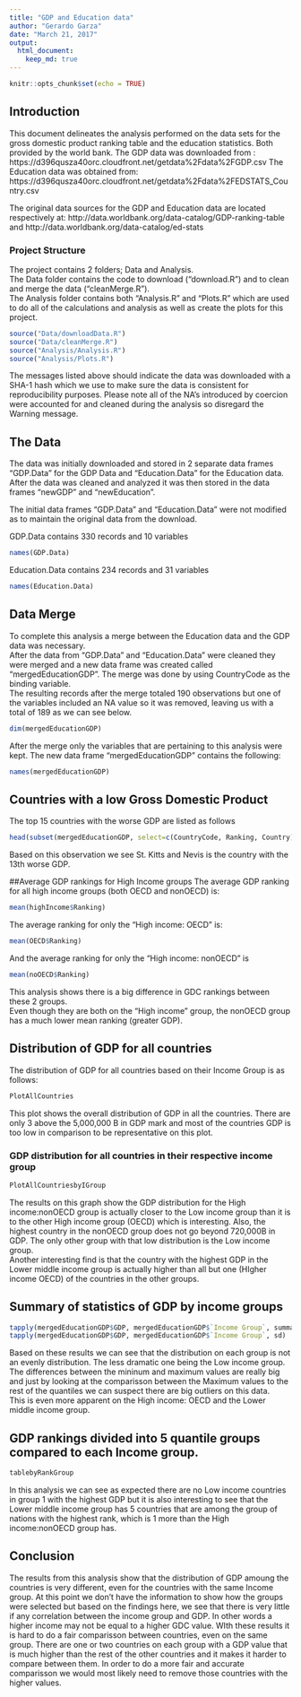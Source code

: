 ---
title: "GDP and Education data"
author: "Gerardo Garza"
date: "March 21, 2017"
output: 
  html_document:
    keep_md: true
---

```{r setup, include=FALSE}
knitr::opts_chunk$set(echo = TRUE)
```

## Introduction
This document delineates the analysis performed on the data sets for the gross domestic product ranking table and the education statistics. Both provided by the world bank. 
The GDP data was downloaded from : https://d396qusza40orc.cloudfront.net/getdata%2Fdata%2FGDP.csv
The Education data was obtained from: https://d396qusza40orc.cloudfront.net/getdata%2Fdata%2FEDSTATS_Country.csv

The original data sources for the GDP and Education data are located respectively at:
http://data.worldbank.org/data-catalog/GDP-ranking-table
and
http://data.worldbank.org/data-catalog/ed-stats

### Project Structure
The project contains 2 folders; Data and Analysis.  
The Data folder contains the code to download ("download.R") and to clean and merge the data ("cleanMerge.R").    
The Analysis folder contains both "Analysis.R" and "Plots.R" which are used to do all of the calculations and analysis as well as create the plots for this project.
```{R}
source("Data/downloadData.R")
source("Data/cleanMerge.R")
source("Analysis/Analysis.R")
source("Analysis/Plots.R")
```

The messages listed above should indicate the data was downloaded with a SHA-1 hash which we use to make sure the data is consistent for reproducibility purposes.
Please note all of the NA's introduced by coercion were accounted for and cleaned during the analysis so disregard the Warning message.

## The Data
The data was initially downloaded and stored in 2 separate data frames "GDP.Data" for the GDP Data and "Education.Data" for the Education data.    
After the data was cleaned and analyzed it was then stored in the data frames "newGDP" and "newEducation".

The initial data frames "GDP.Data" and "Education.Data" were not modified as to maintain the original data from the download.

GDP.Data contains 330 records and 10 variables
```{R}
names(GDP.Data)
```

Education.Data contains 234 records and 31 variables
```{r}
names(Education.Data)
```


## Data Merge
To complete this analysis a merge between the Education data and the GDP data was necessary.   
After the data from "GDP.Data" and "Education.Data" were cleaned they were merged and a new data frame was created called "mergedEducationGDP".
The merge was done by using CountryCode as the binding variable.     
The resulting records after the merge totaled 190 observations but one of the variables included an NA  value so it was removed, leaving us with a total of 189 as we can see below.
```{R Merge}
dim(mergedEducationGDP)
```

After the merge only the variables that are pertaining to this analysis were kept.
The new data frame "mergedEducationGDP" contains the following:
```{r}
names(mergedEducationGDP)
```

## Countries with a low Gross Domestic Product
The top 15 countries with the worse GDP are listed as follows
```{R}
head(subset(mergedEducationGDP, select=c(CountryCode, Ranking, Country)),n=15)
```
Based on this observation we see St. Kitts and Nevis is the country with the 13th worse GDP.

##Average GDP rankings for High Income groups
The average GDP ranking for all high income groups (both OECD and nonOECD) is:
```{R}
mean(highIncome$Ranking)
```
The average ranking for only the "High income: OECD" is:
```{r}
mean(OECD$Ranking)
```
And the average ranking for only the "High income: nonOECD" is
```{r}
mean(noOECD$Ranking)
```

This analysis shows there is a big difference in GDC rankings between these 2 groups.     
Even though they are both on the "High income" group, the nonOECD group has a much lower mean ranking (greater GDP).

## Distribution of GDP for all countries
The distribution of GDP for all countries based on their Income Group is as follows:
```{R Plots}
PlotAllCountries
```

This plot shows the overall distribution of GDP in all the countries. There are only 3 above the 5,000,000 B in GDP mark and most of the countries GDP is too low in comparison to be representative on this plot.


### GDP distribution for all countries in their respective income group
```{R}
PlotAllCountriesbyIGroup
```

The results on this graph show the GDP distribution for the High income:nonOECD group is actually closer to the Low income group than it is to the other High income group (OECD) which is interesting. Also, the highest country in the nonOECD group does not go beyond 720,000B in GDP. The only other group with that low distribution is the Low income group.   
Another interesting find is that the country with the highest GDP in the Lower middle income group is actually higher than all but one (HIgher income OECD) of the countries in the other groups.

## Summary of statistics of GDP by income groups
```{R summaryStats}
tapply(mergedEducationGDP$GDP, mergedEducationGDP$`Income Group`, summary)
tapply(mergedEducationGDP$GDP, mergedEducationGDP$`Income Group`, sd)
```

Based on these results we can see that the distribution on each group is not an evenly distribution. The less dramatic one being the Low income group. The differences between the mininum and maximum values are really big and just by looking at the comparisson between the Maximum values to the rest of the quantiles we can suspect there are big outliers on this data.     
This is even more apparent on the High income: OECD and the Lower middle income group.


## GDP rankings divided into 5 quantile groups compared to each Income group.
```{R Table}
tablebyRankGroup
```

In this analysis we can see as expected there are no Low income countries in group 1 with the highest GDP but it is also interesting to see that the Lower middle income group has 5 countries that are among the group of nations with the highest rank, which is 1 more than the High income:nonOECD group has.

## Conclusion
The results from this analysis show that the distribution of GDP amoung the countries is very different, even for the countries with the same Income group. At this point we don't have the information to show how the groups were selected but based on the findings here, we see that there is very little if any correlation between the income group and GDP. In other words a higher income may not be equal to a higher GDC value.
WIth these results it is hard to do a fair comparisson between countries, even on the same group. There are one or two countries on each group with a GDP value that is much higher than the rest of the other countries and it makes it harder to compare between them. In order to do a more fair and accurate comparisson we would most likely need to remove those countries with the higher values.